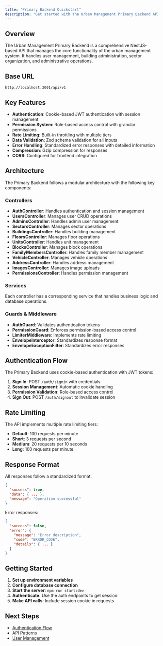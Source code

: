 ```yaml
---
title: "Primary Backend Quickstart"
description: "Get started with the Urban Management Primary Backend API"
---
```


## Overview

The Urban Management Primary Backend is a comprehensive NestJS-based API that manages the core functionality of the urban management system. It handles user management, building administration, sector organization, and administrative operations.

## Base URL

```
http://localhost:3001/api/v1
```

## Key Features

- **Authentication**: Cookie-based JWT authentication with session management
- **Permission System**: Role-based access control with granular permissions
- **Rate Limiting**: Built-in throttling with multiple tiers
- **Data Validation**: Zod schema validation for all inputs
- **Error Handling**: Standardized error responses with detailed information
- **Compression**: Gzip compression for responses
- **CORS**: Configured for frontend integration

## Architecture

The Primary Backend follows a modular architecture with the following key components:

### Controllers
- **AuthController**: Handles authentication and session management
- **UsersController**: Manages user CRUD operations
- **AdminsController**: Handles admin user management
- **SectorsController**: Manages sector operations
- **BuildingsController**: Handles building management
- **FloorsController**: Manages floor operations
- **UnitsController**: Handles unit management
- **BlocksController**: Manages block operations
- **FamilyMembersController**: Handles family member management
- **VehicleController**: Manages vehicle operations
- **AddressController**: Handles address management
- **ImagesController**: Manages image uploads
- **PermissionsController**: Handles permission management

### Services
Each controller has a corresponding service that handles business logic and database operations.

### Guards & Middleware
- **AuthGuard**: Validates authentication tokens
- **PermissionGuard**: Enforces permission-based access control
- **LimiterMiddleware**: Implements rate limiting
- **EnvelopeInterceptor**: Standardizes response format
- **EnvelopeExceptionFilter**: Standardizes error responses

## Authentication Flow

The Primary Backend uses cookie-based authentication with JWT tokens:

1. **Sign In**: POST `/auth/signin` with credentials
2. **Session Management**: Automatic cookie handling
3. **Permission Validation**: Role-based access control
4. **Sign Out**: POST `/auth/signout` to invalidate session

## Rate Limiting

The API implements multiple rate limiting tiers:

- **Default**: 100 requests per minute
- **Short**: 3 requests per second
- **Medium**: 20 requests per 10 seconds
- **Long**: 100 requests per minute

## Response Format

All responses follow a standardized format:

```json
{
  "success": true,
  "data": { ... },
  "message": "Operation successful"
}
```

Error responses:

```json
{
  "success": false,
  "error": {
    "message": "Error description",
    "code": "ERROR_CODE",
    "details": { ... }
  }
}
```

## Getting Started

1. **Set up environment variables**
2. **Configure database connection**
3. **Start the server**: `npm run start:dev`
4. **Authenticate**: Use the auth endpoints to get session
5. **Make API calls**: Include session cookie in requests

## Next Steps

- [Authentication Flow](/v1/primary-backend/authentication-flow)
- [API Patterns](/v1/primary-backend/api-patterns)
- [User Management](/v1/primary-backend/users/get-users)
